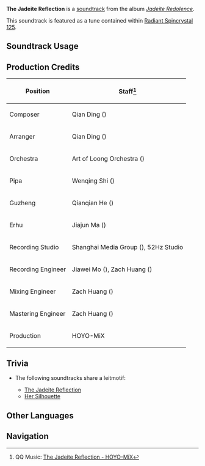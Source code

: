 {{Soundtrack Infobox
|image          = Jadeite Redolence.png
|album          = Jadeite Redolence
|disc           = 1
|number         = 04
|featured       =
|featured2      =
|featured3      =
|featured_disc  =
|featured_disc2 =
|featured_disc3 =
|youtube_id     = FlMkibW5Bvw
|spotify_id     = 72VTQKU85XtF7N15rMWvbk
|previous       = A Nice Day at the Port
|next           = Springtide of Qiaoying
}}
'''The Jadeite Reflection''' is a [[soundtrack]] from the album ''[[Jadeite Redolence]]''.

This soundtrack is featured as a tune contained within [[Radiant Spincrystal 125]].

==Soundtrack Usage==
{{Soundtrack Usage
|location = Yilong Wharf//night
|teapot   = 125
}}
<!--
==Other Arrangements==
{{Files by Category Gallery|Media Using an Unreleased Arrangement of {{subst:#titleparts:{{subst:PAGENAME}}}} Soundtrack}}
-->
==Production Credits==
{| class="wikitable sortable"
|-
! Position
! Staff<ref>QQ Music: [https://y.qq.com/n/ryqq/songDetail/003QrQDZ2JJxCv {{zh|明月照翠珑}} The Jadeite Reflection - HOYO-MiX]</ref>
|-
! Composer
| Qian Ding ({{zh|丁谦}})
|-
! Arranger
| Qian Ding ({{zh|丁谦}})
|-
! Orchestra
| Art of Loong Orchestra ({{zh|龙之艺交响乐团}})
|-
! Pipa
| Wenqing Shi ({{zh|施文卿}})
|-
! Guzheng
| Qianqian He ({{zh|何芊倩}})
|-
! Erhu
| Jiajun Ma ({{zh|马稼骏}})
|-
! Recording Studio
| Shanghai Media Group ({{zh|上海广播大厦}}), 52Hz Studio
|-
! Recording Engineer
| Jiawei Mo ({{zh|莫家伟}}), Zach Huang ({{zh|黄巍}})
|-
! Mixing Engineer
| Zach Huang ({{zh|黄巍}})
|-
! Mastering Engineer
| Zach Huang ({{zh|黄巍}})
|-
! Production
| HOYO-MiX
|}

==Trivia==
* <section begin="HerSilhouetteLeitmotif" />The following soundtracks share a leitmotif:
** [[The Jadeite Reflection]]
** [[Her Silhouette]]<section end="HerSilhouetteLeitmotif" />

==Other Languages==
{{Other Languages|default_hidden=1
|en       = The Jadeite Reflection
|zhs      = 明月照翠珑
|zhs_rm   = Míngyuè Zhào Cuìlóng
|zht      = 明月照翠瓏
|zht_rm   = Míngyuè Zhào Cuìlóng
|zh_tl    = 
|ja       = 月明かりの翠瓏
|ja_rm    = Tsukiakari no Suirou{{Assumed}}
|ja_tl    = 
}}
<!--
==References==
{{Reflist}}
-->

==Navigation==
{{Soundtrack Navbox|Jadeite Redolence}}